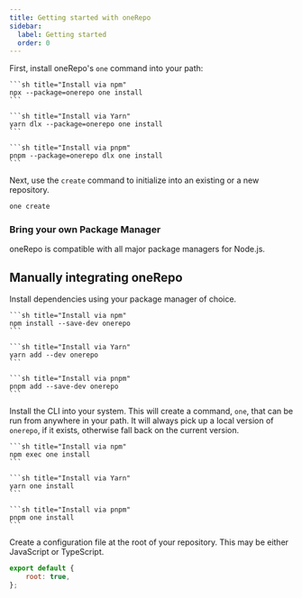 ```yaml
---
title: Getting started with oneRepo
sidebar:
  label: Getting started
  order: 0
---
```



First, install oneRepo's `one` command into your path:

<Tabs group="pkgmanager">
  <TabItem label="npm">

    ```sh title="Install via npm"
    npx --package=onerepo one install
    ```

  </TabItem>
  <TabItem label="yarn">

    ```sh title="Install via Yarn"
    yarn dlx --package=onerepo one install
    ```

  </TabItem>
  <TabItem label="pnpm">

    ```sh title="Install via pnpm"
    pnpm --package=onerepo dlx one install
    ```

  </TabItem>
</Tabs>

Next, use the `create` command to initialize into an existing or a new repository.

```sh title="Initialize oneRepo in a new or existing repository"
one create
```

### Bring your own Package Manager

oneRepo is compatible with all major package managers for Node.js.

<div class="grid grid-cols-3">
	<LinkCard title="npm" href="https://npmjs.com" image={NpmLogo} size="small" />
	<LinkCard title="yarn" href="https://yarnpkg.com" image={YarnLogo} size="small" />
	<LinkCard title="pnpm" href="https://pnpm.io" image={PnpmLogo} size="small" />
</div>

## Manually integrating oneRepo

Install dependencies using your package manager of choice.

<Tabs group="pkgmanager">
  <TabItem label="npm">

    ```sh title="Install via npm"
    npm install --save-dev onerepo
    ```

  </TabItem>
  <TabItem label="yarn">

    ```sh title="Install via Yarn"
    yarn add --dev onerepo
    ```

  </TabItem>
  <TabItem label="pnpm">

    ```sh title="Install via pnpm"
    pnpm add --save-dev onerepo
    ```

  </TabItem>
</Tabs>

Install the CLI into your system. This will create a command, `one`, that can be run from anywhere in your path. It will always pick up a local version of `onerepo`, if it exists, otherwise fall back on the current version.

<Tabs group="pkgmanager">
  <TabItem label="npm">

    ```sh title="Install via npm"
    npm exec one install
    ```

  </TabItem>
  <TabItem label="yarn">

    ```sh title="Install via Yarn"
    yarn one install
    ```

  </TabItem>
  <TabItem label="pnpm">

    ```sh title="Install via pnpm"
    pnpm one install
    ```

  </TabItem>
</Tabs>

Create a configuration file at the root of your repository. This may be either JavaScript or TypeScript.

```js title="./onerepo.config.js"
export default {
	root: true,
};
```
